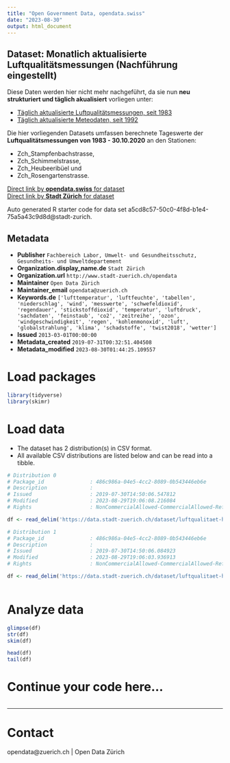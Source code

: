 ```yaml
---
title: "Open Government Data, opendata.swiss"
date: "2023-08-30"
output: html_document
---
```


## Dataset: Monatlich aktualisierte Luftqualitätsmessungen (Nachführung eingestellt)

Diese Daten werden hier nicht mehr nachgeführt, da sie nun **neu strukturiert und täglich akualisiert** vorliegen unter:

- [Täglich aktualisierte Luftqualitätsmessungen, seit 1983](https://data.stadt-zuerich.ch/dataset/ugz_luftschadstoffmessung_tageswerte)
- [Täglich aktualisierte Meteodaten, seit 1992](https://data.stadt-zuerich.ch/dataset/ugz_meteodaten_tagesmittelwerte)

Die hier vorliegenden Datasets umfassen berechnete Tageswerte der **Luftqualitätsmessungen von 1983 - 30.10.2020** an den Stationen: 

- Zch_Stampfenbachstrasse, 
- Zch_Schimmelstrasse, 
- Zch_Heubeeribüel und 
- Zch_Rosengartenstrasse.

[Direct link by **opendata.swiss** for dataset](https://opendata.swiss/de/dataset/monatlich-aktualisierte-luftqualitatsmessungen1)<br>
[Direct link by **Stadt Zürich** for dataset](https://data.stadt-zuerich.ch/dataset/luftqualitaet-historisierte-messungen)

Auto generated R starter code for data set a5cd8c57-50c0-4f8d-b1e4-75a5a43c9d8d@stadt-zurich.

## Metadata

- **Publisher** `Fachbereich Labor, Umwelt- und Gesundheitsschutz, Gesundheits- und Umweltdepartement`
- **Organization.display_name.de** `Stadt Zürich`
- **Organization.url** `http://www.stadt-zuerich.ch/opendata`
- **Maintainer** `Open Data Zürich`
- **Maintainer_email** `opendata@zuerich.ch`
- **Keywords.de** `['lufttemperatur', 'luftfeuchte', 'tabellen', 'niederschlag', 'wind', 'messwerte', 'schwefeldioxid', 'regendauer', 'stickstoffdioxid', 'temperatur', 'luftdruck', 'sachdaten', 'feinstaub', 'co2', 'zeitreihe', 'ozon', 'windgeschwindigkeit', 'regen', 'kohlenmonoxid', 'luft', 'globalstrahlung', 'klima', 'schadstoffe', 'twist2018', 'wetter']`
- **Issued** `2013-03-01T00:00:00`
- **Metadata_created** `2019-07-31T00:32:51.404508`
- **Metadata_modified** `2023-08-30T01:44:25.109557`


# Load packages

```r

library(tidyverse)
library(skimr)

```

# Load data

-   The dataset has 2 distribution(s) in CSV format.
-   All available CSV distributions are listed below and can be read into a tibble.

```r

# Distribution 0
# Package_id               : 486c986a-04e5-4cc2-8089-0b543446eb6e
# Description              : 
# Issued                   : 2019-07-30T14:50:06.547812
# Modified                 : 2023-08-29T19:06:08.216084
# Rights                   : NonCommercialAllowed-CommercialAllowed-ReferenceNotRequired

df <- read_delim('https://data.stadt-zuerich.ch/dataset/luftqualitaet-historisierte-messungen/download/ugz_luftqualitaetsmessungen_1983-2011.csv')

# Distribution 1
# Package_id               : 486c986a-04e5-4cc2-8089-0b543446eb6e
# Description              : 
# Issued                   : 2019-07-30T14:50:06.084923
# Modified                 : 2023-08-29T19:06:03.936913
# Rights                   : NonCommercialAllowed-CommercialAllowed-ReferenceNotRequired

df <- read_delim('https://data.stadt-zuerich.ch/dataset/luftqualitaet-historisierte-messungen/download/ugz_luftqualitaetsmessung_seit-2012.csv')



```

# Analyze data

```r

glimpse(df)
str(df)
skim(df)

head(df)
tail(df)

```

# Continue your code here...

```r

```

------------------------------------------------------------------------

# Contact

opendata@zuerich.ch | Open Data Zürich
